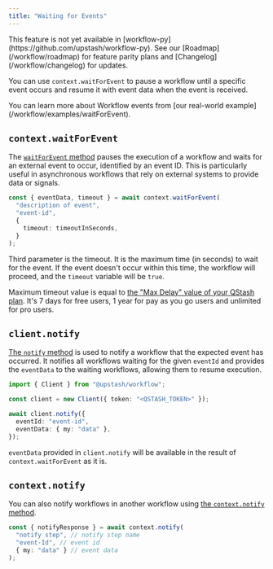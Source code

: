```yaml
---
title: "Waiting for Events"
---
```


<Note>
  This feature is not yet available in
  [workflow-py](https://github.com/upstash/workflow-py). See our
  [Roadmap](/workflow/roadmap) for feature parity plans and
  [Changelog](/workflow/changelog) for updates.
</Note>

You can use `context.waitForEvent` to pause a workflow until a specific event occurs and resume it with event data when the event is received.

<Tip>
  You can learn more about Workflow events from [our real-world
  example](/workflow/examples/waitForEvent).
</Tip>

## `context.waitForEvent`

The [`waitForEvent` method](/workflow/basics/context#context-waitforevent) pauses the execution of a workflow and waits for an external event to occur, identified by an event ID. This is particularly useful in asynchronous workflows that rely on external systems to provide data or signals.

```typescript
const { eventData, timeout } = await context.waitForEvent(
  "description of event",
  "event-id",
  {
    timeout: timeoutInSeconds,
  }
);
```

Third parameter is the timeout. It is the maximum time (in seconds) to wait for the event. If the event doesn't occur within this time, the workflow will proceed, and the `timeout` variable will be `true`.

Maximum timeout value is equal to [the "Max Delay" value of your QStash plan](https://upstash.com/pricing/workflow). It's 7 days for free users, 1 year for pay as you go users and unlimited for pro users.

## `client.notify`

[The `notify` method](/workflow/basics/client#notify-waiting-workflow) is used to notify a workflow that the expected event has occurred. It notifies all workflows waiting for the given `eventId` and provides the `eventData` to the waiting workflows, allowing them to resume execution.

```typescript
import { Client } from "@upstash/workflow";

const client = new Client({ token: "<QSTASH_TOKEN>" });

await client.notify({
  eventId: "event-id",
  eventData: { my: "data" },
});
```

`eventData` provided in `client.notify` will be available in the result of `context.waitForEvent` as it is.

## `context.notify`

You can also notify workflows in another workflow using [the `context.notify` method](/workflow/basics/context#context-notify).

```typescript
const { notifyResponse } = await context.notify(
  "notify step", // notify step name
  "event-Id", // event id
  { my: "data" } // event data
);

```
